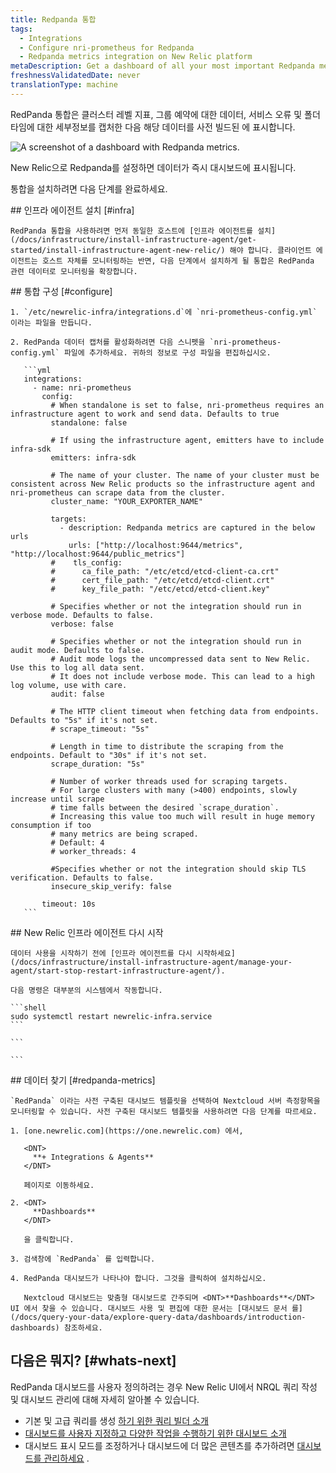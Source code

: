 ```yaml
---
title: Redpanda 통합
tags:
  - Integrations
  - Configure nri-prometheus for Redpanda
  - Redpanda metrics integration on New Relic platform
metaDescription: Get a dashboard of all your most important Redpanda metrics with our Redpanda quickstart.
freshnessValidatedDate: never
translationType: machine
---
```


RedPanda 통합은 클러스터 레벨 지표, 그룹 예약에 대한 데이터, 서비스 오류 및 폴더타임에 대한 세부정보를 캡처한 다음 해당 데이터를 사전 빌드된 <InlinePopover type="dashboards"/>에 표시합니다.

<img
  src="/images/prometheus_screenshot-full_redpanda-integration.webp"
  title="Redpanda dashboard landing page"
  alt="A screenshot of a dashboard with Redpanda metrics."
/>

<figcaption>
  New Relic으로 Redpanda를 설정하면 데이터가 즉시 대시보드에 표시됩니다.
</figcaption>

통합을 설치하려면 다음 단계를 완료하세요.

<Steps>
  <Step>
    ## 인프라 에이전트 설치 [#infra]

    RedPanda 통합을 사용하려면 먼저 동일한 호스트에 [인프라 에이전트를 설치](/docs/infrastructure/install-infrastructure-agent/get-started/install-infrastructure-agent-new-relic/) 해야 합니다. 클라이언트 에이전트는 호스트 자체를 모니터링하는 반면, 다음 단계에서 설치하게 될 통합은 RedPanda 관련 데이터로 모니터링을 확장합니다.
  </Step>

  <Step>
    ## 통합 구성 [#configure]

    1. `/etc/newrelic-infra/integrations.d`에 `nri-prometheus-config.yml` 이라는 파일을 만듭니다.

    2. RedPanda 데이터 캡처를 활성화하려면 다음 스니펫을 `nri-prometheus-config.yml` 파일에 추가하세요. 귀하의 정보로 구성 파일을 편집하십시오.

       ```yml
       integrations:
         - name: nri-prometheus
           config:
             # When standalone is set to false, nri-prometheus requires an infrastructure agent to work and send data. Defaults to true
             standalone: false

             # If using the infrastructure agent, emitters have to include infra-sdk
             emitters: infra-sdk

             # The name of your cluster. The name of your cluster must be consistent across New Relic products so the infrastructure agent and nri-prometheus can scrape data from the cluster.
             cluster_name: "YOUR_EXPORTER_NAME"

             targets:
               - description: Redpanda metrics are captured in the below urls
                 urls: ["http://localhost:9644/metrics", "http://localhost:9644/public_metrics"]
             #    tls_config:
             #      ca_file_path: "/etc/etcd/etcd-client-ca.crt"
             #      cert_file_path: "/etc/etcd/etcd-client.crt"
             #      key_file_path: "/etc/etcd/etcd-client.key"

             # Specifies whether or not the integration should run in verbose mode. Defaults to false.
             verbose: false

             # Specifies whether or not the integration should run in audit mode. Defaults to false.
             # Audit mode logs the uncompressed data sent to New Relic. Use this to log all data sent.
             # It does not include verbose mode. This can lead to a high log volume, use with care.
             audit: false

             # The HTTP client timeout when fetching data from endpoints. Defaults to "5s" if it's not set.
             # scrape_timeout: "5s"

             # Length in time to distribute the scraping from the endpoints. Default to "30s" if it's not set.
             scrape_duration: "5s"

             # Number of worker threads used for scraping targets.
             # For large clusters with many (>400) endpoints, slowly increase until scrape
             # time falls between the desired `scrape_duration`.
             # Increasing this value too much will result in huge memory consumption if too
             # many metrics are being scraped.
             # Default: 4
             # worker_threads: 4

             #Specifies whether or not the integration should skip TLS verification. Defaults to false.
             insecure_skip_verify: false

           timeout: 10s
       ```
  </Step>

  <Step>
    ## New Relic 인프라 에이전트 다시 시작

    데이터 사용을 시작하기 전에 [인프라 에이전트를 다시 시작하세요](/docs/infrastructure/install-infrastructure-agent/manage-your-agent/start-stop-restart-infrastructure-agent/).

    다음 명령은 대부분의 시스템에서 작동합니다.

    ```shell
    sudo systemctl restart newrelic-infra.service
    ```

    ```

    ```
  </Step>

  <Step>
    ## 데이터 찾기 [#redpanda-metrics]

    `RedPanda` 이라는 사전 구축된 대시보드 템플릿을 선택하여 Nextcloud 서버 측정항목을 모니터링할 수 있습니다. 사전 구축된 대시보드 템플릿을 사용하려면 다음 단계를 따르세요.

    1. [one.newrelic.com](https://one.newrelic.com) 에서,

       <DNT>
         **+ Integrations & Agents**
       </DNT>

       페이지로 이동하세요.

    2. <DNT>
         **Dashboards**
       </DNT>

       을 클릭합니다.

    3. 검색창에 `RedPanda` 를 입력합니다.

    4. RedPanda 대시보드가 나타나야 합니다. 그것을 클릭하여 설치하십시오.

       Nextcloud 대시보드는 맞춤형 대시보드로 간주되며 <DNT>**Dashboards**</DNT> UI 에서 찾을 수 있습니다. 대시보드 사용 및 편집에 대한 문서는 [대시보드 문서 를](/docs/query-your-data/explore-query-data/dashboards/introduction-dashboards) 참조하세요.
  </Step>
</Steps>

## 다음은 뭐지? [#whats-next]

RedPanda 대시보드를 사용자 정의하려는 경우 New Relic UI에서 NRQL 쿼리 작성 및 대시보드 관리에 대해 자세히 알아볼 수 있습니다.

* 기본 및 고급 쿼리를 생성 [하기 위한 쿼리 빌더 소개](/docs/query-your-data/explore-query-data/query-builder/introduction-query-builder)
* [대시보드를 사용자 지정하고 다양한 작업을 수행하기 위한 대시보드 소개](/docs/query-your-data/explore-query-data/dashboards/introduction-dashboards)
* 대시보드 표시 모드를 조정하거나 대시보드에 더 많은 콘텐츠를 추가하려면 [대시보드를 관리하세요](/docs/query-your-data/explore-query-data/dashboards/manage-your-dashboard) .
